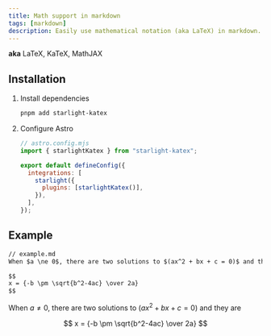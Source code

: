 ```yaml
---
title: Math support in markdown
tags: [markdown]
description: Easily use mathematical notation (aka LaTeX) in markdown. Without client-side JavaScript
---
```


**aka** LaTeX, KaTeX, MathJAX

## Installation


<Steps>

1. Install dependencies

   ```bash
   pnpm add starlight-katex
   ```

2. Configure Astro

   ```js {2, 7}
   // astro.config.mjs
   import { starlightKatex } from "starlight-katex";

   export default defineConfig({
     integrations: [
       starlight({
         plugins: [starlightKatex()],
       }),
     ],
   });
   ```

</Steps>

## Example

```md
// example.md
When $a \ne 0$, there are two solutions to $(ax^2 + bx + c = 0)$ and they are

$$
x = {-b \pm \sqrt{b^2-4ac} \over 2a}
$$
```

When $a \ne 0$, there are two solutions to $(ax^2 + bx + c = 0)$ and they are

$$
x = {-b \pm \sqrt{b^2-4ac} \over 2a}
$$
